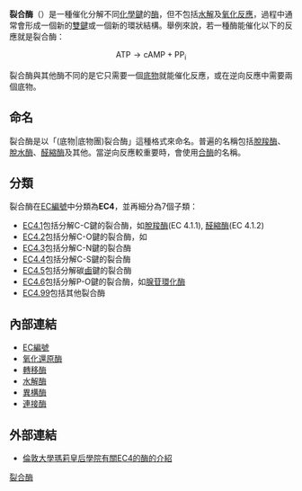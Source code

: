 {{noteTA|G1=生命科学}}
'''裂合酶'''（{{lang-en|lyase}}）是一種催化分解不同[[化學鍵|化學鍵]]的[[酶|酶]]，但不包括[[水解|水解]]及[[氧化反應|氧化反應]]，過程中通常會形成一個新的[[雙鍵|雙鍵]]或一個新的環狀結構。舉例來說，若一種酶能催化以下的反應就是裂合酶：

:<math>\mbox{ATP} \rightarrow \mbox{cAMP} + \mbox{PP}_{\mbox{i}}</math>

裂合酶與其他酶不同的是它只需要一個[[底物|底物]]就能催化反應，或在逆向反應中需要兩個底物。

== 命名 ==
裂合酶是以「(底物|底物團)裂合酶」這種格式來命名。普遍的名稱包括[[脫羧酶|脫羧酶]]、[[脫水酶|脫水酶]]、[[醛縮酶|醛縮酶]]及其他。當逆向反應較重要時，會使用[[合酶|合酶]]的名稱。

== 分類 ==
裂合酶在[[EC編號|EC編號]]中分類為'''EC4'''，並再細分為7個子類：
*[[:Category:EC4.1|EC4.1]]包括分解C-C鍵的裂合酶，如[[脫羧酶|脫羧酶]](EC 4.1.1), [[醛縮酶|醛縮酶]](EC 4.1.2)
*[[:Category:EC4.2|EC4.2]]包括分解C-O鍵的裂合酶，如{{le|脫水酶|Dehydratase}}
*[[:Category:EC4.3|EC4.3]]包括分解C-N鍵的裂合酶
*[[:Category:EC4.4|EC4.4]]包括分解C-S鍵的裂合酶
*[[:Category:EC4.5|EC4.5]]包括分解碳[[鹵|鹵]]鍵的裂合酶
*[[:Category:EC4.6|EC4.6]]包括分解P-O鍵的裂合酶，如[[腺苷環化酶|腺苷環化酶]]
*[[:Category:EC4.99|EC4.99]]包括其他裂合酶

== 內部連結 ==
*[[EC編號|EC編號]]
*[[氧化還原酶|氧化還原酶]]
*[[轉移酶|轉移酶]]
*[[水解酶|水解酶]]
*[[異構酶|異構酶]]
*[[連接酶|連接酶]]

== 外部連結 ==
*[http://www.chem.qmul.ac.uk/iubmb/enzyme/EC4/index.html 倫敦大學瑪莉皇后學院有關EC4的酶的介紹]{{Wayback|url=http://www.chem.qmul.ac.uk/iubmb/enzyme/EC4/index.html |date=20060925083602 }}

{{酶}}
{{碳-碳裂合酶}}
{{碳-氧裂合酶}}
{{碳-氮裂合酶}}
{{碳-硫裂合酶}}
{{碳-卤裂合酶}}
{{磷-氧裂合酶}}

[[Category:裂合酶|]]
